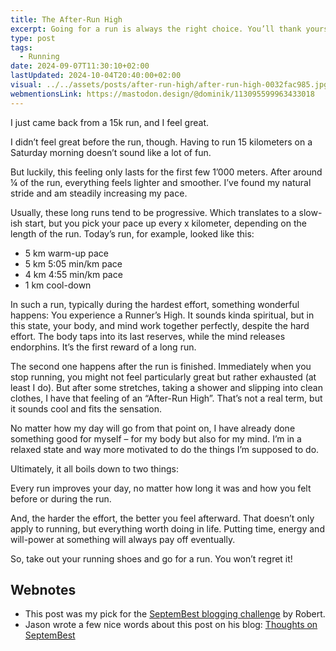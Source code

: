 ```yaml
---
title: The After-Run High
excerpt: Going for a run is always the right choice. You’ll thank yourself afterward.
type: post
tags:
  - Running
date: 2024-09-07T11:30:10+02:00
lastUpdated: 2024-10-04T20:40:00+02:00
visual: ../../assets/posts/after-run-high/after-run-high-0032fac985.jpg
webmentionsLink: https://mastodon.design/@dominik/113095599963433018
---
```


I just came back from a 15k run, and I feel great.

I didn’t feel great before the run, though. Having to run 15 kilometers on a Saturday morning doesn’t sound like a lot of fun.

But luckily, this feeling only lasts for the first few 1’000 meters. After around ¼ of the run, everything feels lighter and smoother. I’ve found my natural stride and am steadily increasing my pace.

Usually, these long runs tend to be progressive. Which translates to a slow-ish start, but you pick your pace up every x kilometer, depending on the length of the run. Today’s run, for example, looked like this:

- 5 km warm-up pace
- 5 km 5:05 min/km pace
- 4 km 4:55 min/km pace
- 1 km cool-down

In such a run, typically during the hardest effort, something wonderful happens: You experience a Runner’s High. It sounds kinda spiritual, but in this state, your body, and mind work together perfectly, despite the hard effort. The body taps into its last reserves, while the mind releases endorphins. It’s the first reward of a long run.

The second one happens after the run is finished. Immediately when you stop running, you might not feel particularly great but rather exhausted (at least I do). But after some stretches, taking a shower and slipping into clean clothes, I have that feeling of an “After-Run High”. That’s not a real term, but it sounds cool and fits the sensation.

No matter how my day will go from that point on, I have already done something good for myself – for my body but also for my mind. I’m in a relaxed state and way more motivated to do the things I’m supposed to do.

Ultimately, it all boils down to two things:

Every run improves your day, no matter how long it was and how you felt before or during the run.

And, the harder the effort, the better you feel afterward. That doesn’t only apply to running, but everything worth doing in life. Putting time, energy and will-power at something will always pay off eventually.

So, take out your running shoes and go for a run. You won’t regret it!

## Webnotes

- This post was my pick for the [SeptemBest blogging challenge](https://birming.com/septembest-blog-challenge/) by Robert.
- Jason wrote a few nice words about this post on his blog: [Thoughts on SeptemBest](https://scatterbrained.jasonkratz.me/thoughts-on-septembest/)
